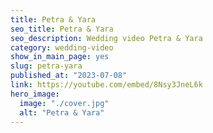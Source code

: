 ---
title: Petra & Yara
seo_title: Petra & Yara
seo_description: Wedding video Petra & Yara
category: wedding-video
show_in_main_page: yes
slug: petra-yara
published_at: "2023-07-08"
link: https://youtube.com/embed/8Nsy3JneL6k
hero_image:
  image: "./cover.jpg"
  alt: "Petra & Yara"
---
